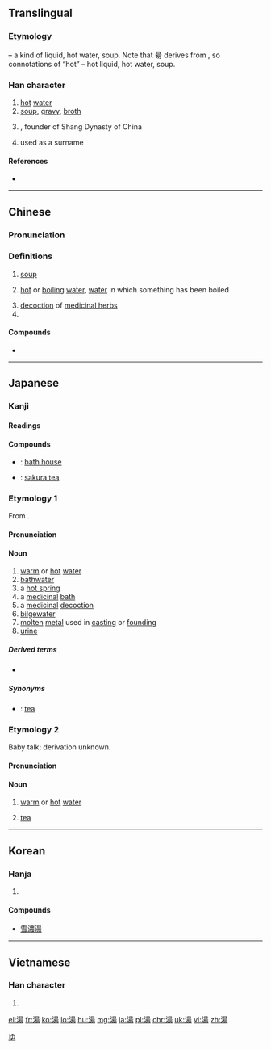 {{also|汤}}
==Translingual==

===Etymology===
{{Han compound|水|alt1=氵|昜|c1=s|c2=p|t1=water|ls=psc}} – a kind of liquid, hot water, soup. Note that 昜 derives from {{m|mul|日||sun|sc=Hani}}, so connotations of “hot” – hot liquid, hot water, soup.

===Han character===
{{Han char|rn=85|rad=水|as=09|sn=12|four=36127|canj=EAMH|ids=⿰氵昜}}

# [[hot]] [[water]]
# [[soup]], [[gravy]], [[broth]]
# {{w|Tang of Shang}}, founder of Shang Dynasty of China
# used as a surname

====References====
* {{Han ref|kx=0638.160|dkj=17874|dj=1045.080|hdz=31674.030|uh=6E6F|ud=28271|bh=B4F6|bd=46326}}

----

==Chinese==
{{zh-forms|s=汤}}

===Pronunciation===
{{zh-pron
|m=tāng,er=y
|c=tong1,tong3,joeng4,soeng1
|h=pfs=thông
|md=
|mn=thng/thong
|w=
|mc=y
|oc=y
|cat=n,pn}}

===Definitions===
{{zh-hanzi}}

# [[soup]]
#: {{zh-usex|我們 晚餐 喝 '''湯'''|We will have '''soup''' for diner}}
# [[hot]] or [[boiling]] [[water]], [[water]] in which something has been boiled
#: {{zh-usex|元宵 用 水 煮，隨 湯 一起 吃。|Sweet dumplings are boiled and served in hot water.}}
# [[decoction]] of [[medicinal herbs]]
# {{surname|lang=zh}}

====Compounds====
* {{zh-l|茶湯}}

----

==Japanese==

===Kanji===
{{ja-kanji|grade=3|rs=水09}}

====Readings====
{{ja-readings
|goon=[[とう]] (tō), (''historical'') [[たう]] (tau), (''rare'') [[しょう]] (shō)
|kun=[[ゆ]] (yu), (''baby talk'') [[ぶう]] (bū)
}}

====Compounds====
{{top3}}
* {{l|ja|銭湯|tr=[[せんとう]], ''[[sentō]]''}}: [[bath house]]
{{mid3}}
* {{l|ja|桜湯|tr=[[さくらゆ]], ''[[sakura yu]]''}}: [[sakura tea]]
{{mid3}}
{{bottom}}

===Etymology 1===
From {{etyl|ojp|ja|sort=ゆ}}.

====Pronunciation====
{{ja-pron|ゆ|yomi=k}}

====Noun====
{{ja-noun|ゆ}}

# [[warm]] or [[hot]] [[water]]
# [[bathwater]]
# a [[hot spring]]
# a [[medicinal]] [[bath]]
# a [[medicinal]] [[decoction]]
# [[bilgewater]]
# [[molten]] [[metal]] used in [[casting]] or [[founding]]
# [[urine]]

=====Derived terms=====
* {{l|ja|尿|tr=[[ゆばり]], ''[[yubari]]''; [[ゆまり]], ''[[yumari]]''}}

=====Synonyms=====
* {{sense|medicinal decoction}} {{l|ja|茶|tr=[[ちゃ]], ''[[cha]]''}}: [[tea]]

===Etymology 2===
Baby talk; derivation unknown.

====Pronunciation====
{{ja-pron|ぶう|yomi=k}}

====Noun====
{{ja-noun|ぶう}}

# {{context|lang=ja|sort=ぶう|childish}} [[warm]] or [[hot]] [[water]]
# {{context|lang=ja|sort=ぶう|childish}} [[tea]]

[[Category:1000 Japanese basic words|ゆ]]

----

==Korean==

===Hanja===
{{ko-hanja|hangeul=[[탕]], [[상]]|eumhun=|rv=tang, sang|mr=t'ang, sang|y=thang, sang}}

# {{defn|lang=ko|sort=水09}}

====Compounds====
* [[雪濃湯]]

----

==Vietnamese==

===Han character===
{{vi-hantu|thang|rs=水09}}

# {{defn|lang=vi|sort=水09}}

[[el:湯]]
[[fr:湯]]
[[ko:湯]]
[[lo:湯]]
[[hu:湯]]
[[mg:湯]]
[[ja:湯]]
[[pl:湯]]
[[chr:湯]]
[[uk:湯]]
[[vi:湯]]
[[zh:湯]]